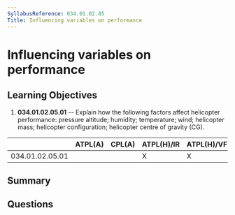 ```yaml
---
SyllabusReference: 034.01.02.05
Title: Influencing variables on performance
---
```


# Influencing variables on performance

## Learning Objectives

1.  **034.01.02.05.01** -- Explain how the following factors affect helicopter
    performance: pressure altitude; humidity; temperature; wind; helicopter mass;
    helicopter configuration; helicopter centre of gravity (CG).

|                 | ATPL(A) | CPL(A) | ATPL(H)/IR | ATPL(H)/VFR | CPL(H) | IR | CBIR(A) |
| --------------- | ------- | ------ | ---------- | ----------- | ------ | -- | ------- |
| 034.01.02.05.01 |         |        | X          | X           | X      |    |         |

## Summary

## Questions
